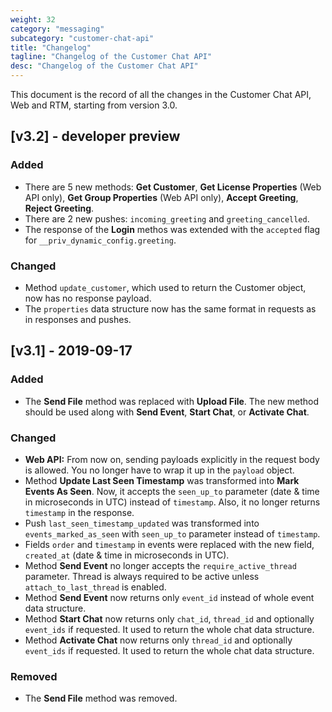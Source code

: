 ```yaml
---
weight: 32
category: "messaging"
subcategory: "customer-chat-api"
title: "Changelog"
tagline: "Changelog of the Customer Chat API"
desc: "Changelog of the Customer Chat API"
---
```


This document is the record of all the changes in the Customer Chat API, Web and RTM, starting from version 3.0.

## [v3.2] - developer preview

### Added
- There are 5 new methods: **Get Customer**, **Get License Properties** (Web API only), **Get Group Properties** (Web API only), **Accept Greeting**, **Reject Greeting**.
- There are 2 new pushes: `incoming_greeting` and `greeting_cancelled`.
- The response of the **Login** methos was extended with the `accepted` flag for `__priv_dynamic_config.greeting`.

### Changed
- Method `update_customer`, which used to return the Customer object, now has no response payload.
- The `properties` data structure now has the same format in requests as in responses and pushes.

## [v3.1] - 2019-09-17

### Added
- The **Send File** method was replaced with **Upload File**. The new method should be used along with **Send Event**, **Start Chat**, or **Activate Chat**.

### Changed
- **Web API:** From now on, sending payloads explicitly in the request body is allowed. You no longer have to wrap it up in the `payload` object.
- Method **Update Last Seen Timestamp** was transformed into **Mark Events As Seen**. Now, it accepts the `seen_up_to` parameter (date & time in microseconds in UTC) instead of `timestamp`. Also, it no longer returns `timestamp` in the response.
- Push `last_seen_timestamp_updated` was transformed into `events_marked_as_seen` with `seen_up_to` parameter instead of `timestamp`.
- Fields `order` and `timestamp` in events were replaced with the new field, `created_at` (date & time in microseconds in UTC).
- Method **Send Event** no longer accepts the `require_active_thread` parameter. Thread is always required to be active unless `attach_to_last_thread` is enabled.
- Method **Send Event** now returns only `event_id` instead of whole event data structure.
- Method **Start Chat** now returns only `chat_id`, `thread_id` and optionally `event_ids` if requested. It used to return the whole chat data structure.
- Method **Activate Chat** now returns only `thread_id` and optionally `event_ids` if requested. It used to return the whole chat data structure.

### Removed
- The **Send File** method was removed.